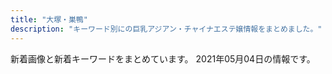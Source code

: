 ```yaml
---
title: "大塚・巣鴨"
description: "キーワード別にの巨乳アジアン・チャイナエステ嬢情報をまとめました。"
---
```


新着画像と新着キーワードをまとめています。
2021年05月04日の情報です。

<DmmAffiliateIns />
<KeywordTable
  shops={
    [
    {
        "img_links": [
            "http://hi-msg.com/cocoshia/images/an_5_02.jpg",
            "http://hi-msg.com/cocoshia/images/slider/slide1.png",
            "http://hi-msg.com/cocoshia/images/fbb.jpg",
            "http://hi-msg.com/cocoshia/images/an_4_01.jpg",
            "http://hi-msg.com/cocoshia/images/eve.png",
            "http://hi-msg.com/cocoshia/images/index-2.jpg",
            "http://hi-msg.com/cocoshia/images/an_2_02.jpg",
            "http://hi-msg.com/cocoshia/images/an_1_02.jpg",
            "http://hi-msg.com/cocoshia/images/r4.jpg",
            "http://hi-msg.com/cocoshia/images/slider/slide2.png",
            "http://hi-msg.com/cocoshia/images/r3.jpg",
            "http://hi-msg.com/cocoshia/images/slider/slide2s.png",
            "http://hi-msg.com/cocoshia/images/staff_images/st3.jpg",
            "http://hi-msg.com/cocoshia/images/slider/slide3s.png",
            "http://hi-msg.com/cocoshia/images/an_1_01.jpg",
            "http://hi-msg.com/cocoshia/images/qr.jpg",
            "http://hi-msg.com/cocoshia/images/staff_images/st4.jpg",
            "http://hi-msg.com/cocoshia/images/staff_images/st1.jpg",
            "http://hi-msg.com/cocoshia/images/staff_images/st2.jpg",
            "http://hi-msg.com/cocoshia/images/index-1.jpg",
            "http://hi-msg.com/cocoshia/images/an_3_01.jpg",
            "http://hi-msg.com/cocoshia/images/sys1.jpg",
            "http://hi-msg.com/cocoshia/images/index_01.jpg",
            "http://hi-msg.com/cocoshia/images/an_6_02.jpg",
            "http://hi-msg.com/cocoshia/images/an_2_01.jpg",
            "http://hi-msg.com/cocoshia/images/an_3_02.jpg",
            "http://hi-msg.com/cocoshia/images/r1.jpg",
            "http://hi-msg.com/cocoshia/images/staff_images/sl.png",
            "http://hi-msg.com/cocoshia/images/an_6_01.jpg",
            "http://hi-msg.com/cocoshia/images/r2.jpg",
            "http://hi-msg.com/cocoshia/images/an_5_01.jpg",
            "http://hi-msg.com/cocoshia/images/slider/slide3.png",
            "http://hi-msg.com/cocoshia/images/an_4_02.jpg",
            "http://hi-msg.com/cocoshia/images/slider/slide1s.png"
        ],
        "name": "COCOSHIA",
        "keywords": {
            "87": 7,
            "E": 7,
            "86": 14
        },
        "station": "JR\u5927\u585a\u99c5\u5317\u53e3",
        "url": "http://hi-msg.com/cocoshia/"
    },
    {
        "station": "JR\u99d2\u8fbc\u99c5\u5317\u53e3",
        "img_links": [],
        "name": "\u3046\u3055\u304e",
        "url": "http://koukou.ests.co/",
        "keywords": {}
    },
    {
        "station": "JR\u99d2\u8fbc\u99c5\u6771\u53e3",
        "keywords": {},
        "name": "\u30de\u30b7\u30e5\u30de\u30ed",
        "img_links": [
            "http://arm-es.com/media/sites/13/elementor/thumbs/1612941358-6-p2nc50p3itmqqm29o5tlblp2d044yb4sepriwieg1k.jpg",
            "http://arm-es.com/media/sites/13/elementor/thumbs/1612941234-1-p2nc1s53zd76qyrkkrfuqf3wp82mfua2movbe779h4.jpg",
            "http://arm-es.com/media/sites/13/2021/02/1612776477-top.jpg",
            "http://arm-es.com/media/sites/13/2021/02/1612779406-flash1.jpg",
            "http://arm-es.com/media/sites/13/elementor/thumbs/1615907550-DE5AD401-0C44-4EC3-AB52-CB94A75B4D20-p4b3gedphkahsbf1rk9reb6hl6w950twbseooo34ps.jpeg",
            "http://arm-es.com/media/sites/13/elementor/thumbs/1619432795-1-p6a48o8wfryoxtz2upg7drb5sqdut37uwnb0df4h40.jpg",
            "http://arm-es.com/media/sites/13/elementor/thumbs/1614830040-A4F263E2-84CF-4064-849B-5F1D3A8962B7-p3pdykoker7f35d9jk8yis75bexrtphuaa8gl2e10g.jpeg",
            "http://arm-es.com/media/sites/13/elementor/thumbs/1613538765-F562FBE7-D9D5-4A85-97B7-94AF100F9870-p2zdfc5no7l6u0mpugrrh7estz1rfzcbvcszv6b2cg.jpeg",
            "http://arm-es.com/media/sites/13/2021/02/r1-1.jpg",
            "http://arm-es.com/media/sites/13/2021/03/1616658265-717B549D-EE02-4F25-9DF3-43649AB2785F.jpeg",
            "http://arm-es.com/media/sites/13/2021/02/1612779404-flash.jpg",
            "http://arm-es.com/media/sites/13/elementor/thumbs/1612941267-3-p2nc2n5s8wdne3iijmujipa4axtqhup7qyec8bx9rs.jpg",
            "http://arm-es.com/media/sites/13/2021/03/1616658266-9AFA83A6-DA81-4A53-8BB7-573D97A63C23.jpeg",
            "http://arm-es.com/media/sites/13/2021/02/1619432795-1.jpg",
            "http://arm-es.com/media/sites/13/2021/02/1612941410-5.jpg",
            "http://arm-es.com/media/sites/13/elementor/thumbs/1612941234-1-p2nc1s54yg8g4orez3va4pcllv4rmf8vutn0pww1b4.jpg",
            "http://arm-es.com/media/sites/13/elementor/thumbs/1612941284-4-p2nc3351h2zivgvaybr7738yehmz4pgnh5hle19ku0.jpg",
            "http://arm-es.com/media/sites/13/elementor/thumbs/1612941284-4-p2nc3352g60s96v5co6mldhnb4p4bafgpa9apqyco0.jpg",
            "http://arm-es.com/media/sites/13/elementor/thumbs/1612941250-2-p2nc276j0prrwq5q4xxvubba7e0huzxs0rb32mkypk.jpg",
            "http://arm-es.com/media/sites/13/2021/02/1613544003-c19.jpg",
            "http://arm-es.com/media/sites/13/elementor/thumbs/1612941267-3-p2nc2n5t7zewrticxz9ywzit7kvvofo0z361k1m1ls.jpg",
            "http://arm-es.com/media/sites/13/elementor/thumbs/1612941410-5-p2nc6dkpe7hnic39qqy6x9d191f82kitxforuwdz20.jpg",
            "http://arm-es.com/media/sites/13/elementor/thumbs/1612941250-2-p2nc276jzst1ag5kjadb8ljz412n1kwl8w2sec9qjk.jpg",
            "http://arm-es.com/media/sites/13/2021/02/r2-1.jpg"
        ],
        "url": "http://arm-es.com/"
    },
    {
        "name": "\u99a8-\u304b\u304a\u308a-",
        "img_links": [],
        "keywords": {},
        "url": "http://rinpa-awa.info/",
        "station": "JR\u5927\u585a\u99c5\u5317\u53e3"
    },
    {
        "station": "JR\u5927\u585a\u99c5\u5357\u53e3",
        "url": "http://alinse.xyz/",
        "name": "\u304a\u304b\u3048\u308a",
        "keywords": {
            "D": 8,
            "C": 3
        },
        "img_links": [
            "http://alinse.xyz/picture/tel.png",
            "http://alinse.xyz/uploads/210429/1-2104291331509C.jpg",
            "http://alinse.xyz/picture/2.jpg",
            "http://alinse.xyz/uploads/210429/1-210429133216458.jpg",
            "http://alinse.xyz/uploads/210429/1-210429133414623.jpg",
            "http://alinse.xyz/picture/top-img10.jpg",
            "http://alinse.xyz/picture/3.jpg",
            "http://alinse.xyz/uploads/210429/1-21042913342U49.jpg",
            "http://alinse.xyz/picture/1.jpg",
            "http://alinse.xyz/picture/top-img01.png",
            "http://alinse.xyz/uploads/210429/1-210429133604H5.jpg",
            "http://alinse.xyz/picture/4.jpg",
            "http://alinse.xyz/uploads/210429/1-210429133024236.jpg",
            "http://alinse.xyz/uploads/210429/1-210429133010c7.jpg",
            "http://alinse.xyz/picture/call.png",
            "http://alinse.xyz/uploads/210429/1-21042913354GB.jpg"
        ]
    },
    {
        "url": "http://mermaid.tyo.ac/",
        "keywords": {
            "83": 6,
            "85": 18,
            "86": 24,
            "C": 30,
            "E": 6,
            "87": 6,
            "D": 42
        },
        "station": "\u897f\u5de3\u9d28\u99c5A3\u53e3",
        "name": "RelaCute no.1\u30fb\u30ea\u30e9\u30ad\u30e5\u30fc\u30c8 no.1",
        "img_links": [
            "http://mermaid.tyo.ac/photos/sites/9/2020/07/202007050401371.jpg",
            "http://mermaid.tyo.ac/images/themes/blue/s_ranking.png",
            "http://mermaid.tyo.ac/photos/sites/9/2020/07/2020070504014156.jpg",
            "http://mermaid.tyo.ac/images/themes/blue/s_zysx.png",
            "http://mermaid.tyo.ac/photos/sites/9/2020/07/2020070504013325.jpg",
            "http://mermaid.tyo.ac/images/themes/blue/mobile.jpg",
            "http://mermaid.tyo.ac/photos/sites/9/2021/04/2021040810550096.jpg",
            "http://mermaid.tyo.ac/images/themes/blue/no2.png",
            "http://mermaid.tyo.ac/photos/sites/9/2021/04/2021040810221422.jpg",
            "http://mermaid.tyo.ac/photos/sites/9/2020/07/2020070504014629.jpg",
            "http://mermaid.tyo.ac/photos/sites/9/2021/04/2021040810550977.jpg",
            "http://mermaid.tyo.ac/images/room4.jpg",
            "http://mermaid.tyo.ac/photos/sites/9/2020/07/2020070504013051.jpg",
            "http://mermaid.tyo.ac/images/room3.jpg",
            "http://mermaid.tyo.ac/images/themes/blue/no1.png",
            "http://mermaid.tyo.ac/photos/sites/9/2020/07/2020070504012720.jpg",
            "http://mermaid.tyo.ac/photos/sites/9/2020/07/2020070504012859.jpg",
            "http://mermaid.tyo.ac/photos/sites/9/2021/04/2021040810220626.jpg",
            "http://mermaid.tyo.ac/images/room2.jpg",
            "http://mermaid.tyo.ac/photos/sites/9/2020/07/2020070504013943.jpg",
            "http://mermaid.tyo.ac/images/themes/blue/s_link.png",
            "http://mermaid.tyo.ac/photos/sites/9/2020/07/2020070504013841.jpg",
            "http://mermaid.tyo.ac/images/themes/blue/s_news.png",
            "http://mermaid.tyo.ac/photos/sites/9/2020/07/2020070504014544.jpg",
            "http://mermaid.tyo.ac/photos/sites/9/2021/04/2021040810222247.jpg",
            "http://mermaid.tyo.ac/images/themes/blue/s_pickup.png",
            "http://mermaid.tyo.ac/photos/sites/9/2020/07/2020070504013113.jpg",
            "http://mermaid.tyo.ac/photos/sites/9/2021/04/2021040810223118.jpg",
            "http://mermaid.tyo.ac/images/room1.jpg",
            "http://mermaid.tyo.ac/photos/sites/9/2020/07/2020070504013427.jpg",
            "http://mermaid.tyo.ac/images/themes/blue/s_newface.png",
            "http://mermaid.tyo.ac/photos/sites/9/2020/07/2020070504013573.jpg",
            "http://mermaid.tyo.ac/photos/sites/9/2020/07/2020070504014471.jpg",
            "http://mermaid.tyo.ac/images/themes/blue/line.png",
            "http://mermaid.tyo.ac/images/themes/blue/r3.jpg",
            "http://mermaid.tyo.ac/photos/sites/9/2020/07/202007050401424.jpg",
            "http://mermaid.tyo.ac/photos/sites/9/2020/07/2020070504012584.jpg",
            "http://mermaid.tyo.ac/photos/sites/9/2021/04/2021040810545454.jpg",
            "http://mermaid.tyo.ac/images/themes/blue/s_staff.png"
        ]
    },
    {
        "keywords": {},
        "img_links": [],
        "url": "http://iyashinomori.oks.bz/",
        "station": "JR\u99d2\u8fbc\u99c5\u5357\u53e3",
        "name": "\u7652\u3057\u306e\u68ee"
    },
    {
        "url": "https://townnet.ne.jp/myondon/",
        "station": "JR\u5927\u585a\u99c5\u5317\u53e3",
        "keywords": {},
        "img_links": [
            "https://townnet.ne.jp/myondon/top/access/img/kanban.jpg",
            "https://townnet.ne.jp/myondon/top/view/img/s_09.jpg",
            "https://townnet.ne.jp/myondon/top/img/information.jpg",
            "https://townnet.ne.jp/myondon/top/view/img/v_05.jpg",
            "https://townnet.ne.jp/myondon/top/view/img/s_03.jpg",
            "https://townnet.ne.jp/myondon/top/staff/img/g_6576.jpg",
            "https://townnet.ne.jp/myondon/top/view/img/s_06.jpg",
            "https://townnet.ne.jp/myondon/img/img_02.jpg",
            "https://townnet.ne.jp/myondon/top/view/img/s_10.jpg",
            "https://townnet.ne.jp/myondon/top/view/img/v_03.jpg",
            "https://townnet.ne.jp/myondon/top/view/img/v_01.jpg",
            "https://townnet.ne.jp/myondon/top/view/img/s_04.jpg",
            "https://townnet.ne.jp/myondon/top/view/img/v_04.jpg",
            "https://townnet.ne.jp/myondon/top/staff/img/mari.jpg",
            "https://townnet.ne.jp/myondon/top/view/img/v_08.jpg",
            "https://townnet.ne.jp/myondon/top/view/img/s_12.jpg",
            "https://townnet.ne.jp/myondon/top/view/img/v_02.jpg",
            "https://townnet.ne.jp/myondon/top/view/img/v_06.jpg",
            "https://townnet.ne.jp/myondon/top/view/img/s_02.jpg",
            "https://townnet.ne.jp/myondon/top/staff/img/aya.jpg",
            "https://townnet.ne.jp/myondon/top/view/img/s_05.jpg",
            "https://townnet.ne.jp/myondon/top/view/img/s_01.jpg",
            "https://townnet.ne.jp/myondon/top/system/img/net.jpg",
            "https://townnet.ne.jp/myondon/top/staff/img/kaori.jpg",
            "https://townnet.ne.jp/myondon/top/view/img/s_08.jpg",
            "https://townnet.ne.jp/myondon/top/img/net1.jpg",
            "https://townnet.ne.jp/myondon/top/system/img/price.jpg",
            "https://townnet.ne.jp/myondon/top/view/img/s_11.jpg",
            "https://townnet.ne.jp/myondon/top/staff/img/hal.jpg",
            "https://townnet.ne.jp/myondon/top/staff/img/g_4681.jpg",
            "https://townnet.ne.jp/myondon/top/view/img/v_07.jpg",
            "https://townnet.ne.jp/myondon/top/view/img/s_07.jpg",
            "https://townnet.ne.jp/myondon/top/staff/img/bb.jpg",
            "https://townnet.ne.jp/myondon/top/staff/img/kaori_1.jpg"
        ],
        "name": "\u660e\u6d1e"
    },
    {
        "img_links": [
            "http://www.ko-story.com/css/top01-left03.jpg",
            "http://www.ko-story.com/css/staff/staff-012-a.jpg",
            "http://www.ko-story.com/css/staff/staff-0013-a.jpg",
            "http://www.ko-story.com/css/top01-left01.png",
            "http://www.ko-story.com/css/nav/nav-006.jpg",
            "http://www.ko-story.com/css/nav/nav-007.jpg",
            "http://www.ko-story.com/css/osusume-011.jpg",
            "http://www.ko-story.com/css/nav/nav-003.jpg",
            "http://www.ko-story.com/css/nav/nav-005.jpg",
            "http://www.ko-story.com/css/osusume-00014a.jpg",
            "http://www.ko-story.com/css/head-change.jpg",
            "http://www.ko-story.com/css/staff/staff-0013-b.jpg",
            "http://www.ko-story.com/css/nav/nav-002.jpg",
            "http://www.ko-story.com/css/staff/staff-012-b.jpg",
            "http://www.ko-story.com/css/staff/staff-010-a.jpg",
            "http://www.ko-story.com/css/main-staff01.jpg",
            "http://www.ko-story.com/css/nav/nav-001.jpg",
            "http://www.ko-story.com/css/tel01.png",
            "http://www.ko-story.com/css/main-staff03.jpg",
            "http://www.ko-story.com/css/staff/staff-0014-b.jpg",
            "http://www.ko-story.com/css/osusume-013.jpg",
            "http://www.ko-story.com/css/main-girl02.png",
            "http://www.ko-story.com/css/staff/staff-0014-a.jpg",
            "http://www.ko-story.com/css/staff/staff-010-b.jpg",
            "http://www.ko-story.com/css/top01-left02.jpg",
            "http://www.ko-story.com/css/nav/nav-004.jpg"
        ],
        "keywords": {
            "88": 6,
            "D": 8,
            "89": 2
        },
        "station": "JR\u99d2\u8fbc\u99c5\u5357\u53e3",
        "name": "\u30b9\u30c8\u30fc\u30ea\u30fc",
        "url": "http://www.ko-story.com/"
    },
    {
        "img_links": [
            "http://relax-orange.work/img/s5.jpg",
            "http://relax-orange.work/img/s2.jpg",
            "http://relax-orange.work/i/img/kanban.jpg",
            "http://relax-orange.work/img/m2.png",
            "http://relax-orange.work/img/mobile-botton-0.png",
            "http://relax-orange.work/img/m40.png",
            "http://relax-orange.work/img/m30.png",
            "http://relax-orange.work/i/img/s2.jpg",
            "http://relax-orange.work/img/m6.png",
            "http://relax-orange.work/img/m1.png",
            "http://relax-orange.work/img/st2.jpg",
            "http://relax-orange.work/img/s1.jpg",
            "http://relax-orange.work/img/sta5.jpg",
            "http://relax-orange.work/img/m5.png",
            "http://relax-orange.work/img/m50.png",
            "http://relax-orange.work/i/img/s5.jpg",
            "http://relax-orange.work/img/m20.png",
            "http://relax-orange.work/i/img/r1.jpg",
            "http://relax-orange.work/i/img/r3.jpg",
            "http://relax-orange.work/img/st1.jpg",
            "http://relax-orange.work/i/img/sta5.jpg",
            "http://relax-orange.work/i/img/s1.jpg",
            "http://relax-orange.work/img/nos.jpg",
            "http://relax-orange.work/i/img/r4.jpg",
            "http://relax-orange.work/img/st5.jpg",
            "http://relax-orange.work/i/img/s3.jpg",
            "http://relax-orange.work/img/s3.jpg",
            "http://relax-orange.work/img/st3.jpg",
            "http://relax-orange.work/img/sta3.jpg",
            "http://relax-orange.work/img/sta1.jpg",
            "http://relax-orange.work/img/kanban.jpg",
            "http://relax-orange.work/img/m4.png",
            "http://relax-orange.work/i/img/acc.jpg",
            "http://relax-orange.work/i/img/r2.jpg",
            "http://relax-orange.work/img/m60.png",
            "http://relax-orange.work/img/sta2.jpg",
            "http://relax-orange.work/img/m3.png"
        ],
        "keywords": {
            "88": 3,
            "D": 4,
            "85": 3,
            "87": 3,
            "C": 14,
            "E": 3,
            "86": 4
        },
        "name": "\u30aa\u30ec\u30f3\u30b8",
        "station": "JR\u5de3\u9d28\u99c5\u5317\u53e3",
        "url": "http://relax-orange.work/"
    },
    {
        "station": "JR\u5927\u585a\u99c5\u5357\u53e3",
        "keywords": {
            "\u30bb\u30af\u30b7\u30fc": 2,
            "E": 14,
            "F": 4,
            "D": 20
        },
        "url": "http://rin-este.info/",
        "img_links": [
            "http://rin-este.info/wp-content/themes/este/img/call.png",
            "https://rin-este.info/wp-content/themes/este/img/top-img04.png",
            "http://rin-este.info/wp-content/themes/este/img/3.jpg",
            "http://rin-este.info/wp-content/themes/este/img/tel_header.png",
            "http://rin-este.info/wp-content/themes/este/img/top-img05.png",
            "http://rin-este.info/wp-content/themes/este/img/top-img02.png",
            "https://rin-este.info/wp-content/themes/este/img/top-img03.png",
            "https://rin-este.info/wp-content/uploads/2021/02/sajioaioaa1.jpg",
            "https://rin-este.info/wp-content/uploads/2021/02/jsioaioasoai.jpg",
            "https://rin-este.info/wp-content/themes/este/img/2.jpg",
            "https://rin-este.info/wp-content/themes/este/img/4.jpg",
            "https://rin-este.info/wp-content/themes/este/img/top-img01.png",
            "https://rin-este.info/wp-content/themes/este/img/1.jpg",
            "http://rin-este.info/wp-content/themes/este/img/4.jpg",
            "https://rin-este.info/wp-content/uploads/2021/02/0006.jpg",
            "https://rin-este.info/wp-content/themes/este/img/top-img05.png",
            "https://rin-este.info/wp-content/uploads/2021/02/shaujsialskas.jpg",
            "https://rin-este.info/wp-content/uploads/2021/02/00002101021.jpg",
            "https://rin-este.info/wp-content/uploads/2021/02/3sjaioaoisaas.jpg",
            "https://rin-este.info/wp-content/themes/este/img/call.png",
            "https://rin-este.info/wp-content/uploads/2021/02/1saijojsaiosa.jpg",
            "https://rin-este.info/wp-content/themes/este/img/3.jpg",
            "http://rin-este.info/wp-content/themes/este/img/tel_footer.png",
            "https://rin-este.info/wp-content/themes/este/img/tel_header.png",
            "http://rin-este.info/wp-content/themes/este/img/1.jpg",
            "https://rin-este.info/wp-content/themes/este/img/top-img02.png",
            "http://rin-este.info/wp-content/themes/este/img/top-img04.png",
            "https://rin-este.info/wp-content/themes/este/img/tel_footer.png",
            "https://rin-este.info/wp-content/uploads/2021/02/0000000000.jpg",
            "http://rin-este.info/wp-content/themes/este/img/top-img01.png",
            "http://rin-este.info/wp-content/themes/este/img/2.jpg"
        ],
        "name": "\u51db\u82b1 \u308a\u3093\u304b"
    },
    {
        "keywords": {},
        "station": "JR\u99d2\u8fbc\u99c5\u6771\u53e3",
        "url": "http://ko-relax.info/",
        "img_links": [],
        "name": "\u3066\u3082\u307f\u3084"
    },
    {
        "name": "\u604b",
        "url": "https://koi-relax.tokyo/",
        "station": "JR\u5de3\u9d28\u99c5",
        "keywords": {
            "D": 12
        },
        "img_links": [
            "https://koi-relax.tokyo/wp-content/themes/este/img/top-img02a.png",
            "https://koi-relax.tokyo/wp-content/themes/este/img/top-img03.png",
            "https://koi-relax.tokyo/wp-content/themes/este/img/3.jpg",
            "https://koi-relax.tokyo/wp-content/themes/este/img/4.jpg",
            "https://koi-relax.tokyo/wp-content/themes/este/img/tel_header.png",
            "https://koi-relax.tokyo/wp-content/themes/este/img/call.png",
            "https://koi-relax.tokyo/wp-content/themes/este/img/top-img01a.png",
            "https://koi-relax.tokyo/wp-content/uploads/2021/03/iuygfas.jpg",
            "https://koi-relax.tokyo/wp-content/themes/este/img/top-img01b.png",
            "https://koi-relax.tokyo/wp-content/themes/este/img/1.jpg",
            "https://koi-relax.tokyo/wp-content/uploads/2021/03/987syatdf.jpg",
            "https://koi-relax.tokyo/wp-content/themes/este/img/tel_footer.png",
            "https://koi-relax.tokyo/wp-content/uploads/2021/03/ui2yt1fg.jpg",
            "https://koi-relax.tokyo/wp-content/themes/este/img/2.jpg"
        ]
    },
    {
        "station": "JR\u5927\u585a\u99c5\u5317\u53e3",
        "name": "SAKURA \u30ea\u30e9\u30af\u30bc\u30fc\u30b7\u30e7\u30f3",
        "url": "https://sakura.aoaoeo.com/",
        "keywords": {},
        "img_links": []
    },
    {
        "name": "Relax Luck",
        "station": "JR\u5de3\u9d28\u99c5\u6b63\u9762\u53e3",
        "img_links": [
            "http://www.relax-luck.work/sp/images/head.jpg",
            "http://www.relax-luck.work/sp/images/ac1.png",
            "http://www.relax-luck.work/sp/img/erika2.jpg",
            "http://www.relax-luck.work/sp/images/ta.png",
            "http://www.relax-luck.work/img/erika1.jpg",
            "http://www.relax-luck.work/images/1.jpg",
            "http://www.relax-luck.work/images/4.jpg",
            "http://www.relax-luck.work/images/rec1.jpg",
            "http://www.relax-luck.work/sp/images/int1.png",
            "http://www.relax-luck.work/sp/img/erika1.jpg",
            "http://www.relax-luck.work/sp/img/sizuka2.jpg",
            "http://www.relax-luck.work/sp/images/tel.png",
            "http://www.relax-luck.work/sp/menu/top.jpg",
            "http://www.relax-luck.work/sp/staff/miho.jpg",
            "http://www.relax-luck.work/images/2.jpg",
            "http://www.relax-luck.work/images/3.jpg",
            "http://www.relax-luck.work/sp/img/miho1.jpg",
            "http://www.relax-luck.work/sp/images/sys.png",
            "http://www.relax-luck.work/sp/img/siori2.jpg",
            "http://www.relax-luck.work/images/sys.png",
            "http://www.relax-luck.work/sp/images/int2.png",
            "http://www.relax-luck.work/images/news_t.jpg",
            "http://www.relax-luck.work/images/int1.png",
            "http://www.relax-luck.work/images/sm.jpg",
            "http://www.relax-luck.work/sp/staff/sizuka.jpg",
            "http://www.relax-luck.work/images/rec2.jpg",
            "http://www.relax-luck.work/images/ta.jpg",
            "http://www.relax-luck.work/img/erika2.jpg",
            "http://www.relax-luck.work/sp/staff/siori.jpg",
            "http://www.relax-luck.work/images/interior_t.jpg",
            "http://www.relax-luck.work/sp/images/footer.jpg",
            "http://www.relax-luck.work/img/sizuka2.jpg",
            "http://www.relax-luck.work/sp/staff/erika.jpg",
            "http://www.relax-luck.work/img/siori2.jpg",
            "http://www.relax-luck.work/sp/images/rec1.jpg",
            "http://www.relax-luck.work/img/miho2.jpg",
            "http://www.relax-luck.work/sp/images/news.jpg",
            "http://www.relax-luck.work/img/miho1.jpg",
            "http://www.relax-luck.work/sp/images/ac1.jpg",
            "http://www.relax-luck.work/img/sizuka1.jpg",
            "http://www.relax-luck.work/images/ac1.jpg",
            "http://www.relax-luck.work/sp/img/siori1.jpg",
            "http://www.relax-luck.work/sp/images/rec2.jpg",
            "http://www.relax-luck.work/images/tr.jpg",
            "http://www.relax-luck.work/images/staff_t.jpg",
            "http://www.relax-luck.work/sp/img/sizuka1.jpg",
            "http://www.relax-luck.work/images/int2.png",
            "http://www.relax-luck.work/sp/images/interior_t.jpg",
            "http://www.relax-luck.work/sp/images/staff_t.jpg",
            "http://www.relax-luck.work/sp/img/miho2.jpg",
            "http://www.relax-luck.work/sp/menu/staff.jpg",
            "http://www.relax-luck.work/img/siori1.jpg",
            "http://www.relax-luck.work/images/head.jpg"
        ],
        "url": "http://www.relax-luck.work/",
        "keywords": {}
    },
    {
        "keywords": {
            "C": 12,
            "87": 12,
            "D": 48,
            "86": 36,
            "83": 12
        },
        "name": "\u7652\u51e6\uff5e\u30e6\u30c9\u30b3\u30ed\uff5e",
        "station": "JR\u99d2\u8fbc\u99c5\u5317\u53e3",
        "url": "http://relaxation.ebb.jp/",
        "img_links": [
            "http://relaxation.ebb.jp/int1.jpg",
            "http://relaxation.ebb.jp/2/uploadimg/1614080675.jpg",
            "http://relaxation.ebb.jp/2/uploadimg/1614080268.jpg",
            "http://relaxation.ebb.jp/2/uploadimg/1614080617.jpg",
            "http://relaxation.ebb.jp/2/uploadimg/1614080305.jpg",
            "http://relaxation.ebb.jp/vis_theptframe.png",
            "http://relaxation.ebb.jp/2/uploadimg/1614949857.jpg",
            "http://relaxation.ebb.jp/2/uploadimg/1614080297.jpg",
            "http://relaxation.ebb.jp/int3.jpg",
            "http://relaxation.ebb.jp/2/uploadimg/1614080587.jpg",
            "http://relaxation.ebb.jp/2/uploadimg/1614080597.jpg",
            "http://relaxation.ebb.jp/2/uploadimg/1614080670.jpg",
            "http://relaxation.ebb.jp/2/uploadimg/1614080603.jpg",
            "http://relaxation.ebb.jp/2/uploadimg/1614080543.jpg",
            "http://relaxation.ebb.jp/int2.jpg",
            "http://relaxation.ebb.jp/2/uploadimg/1615986161.jpg",
            "http://relaxation.ebb.jp/2/uploadimg/1614080688.jpg",
            "http://relaxation.ebb.jp/dozdLZQPkhPUwC2.png"
        ]
    }
]
}
/>
<DmmAffiliateScript />
